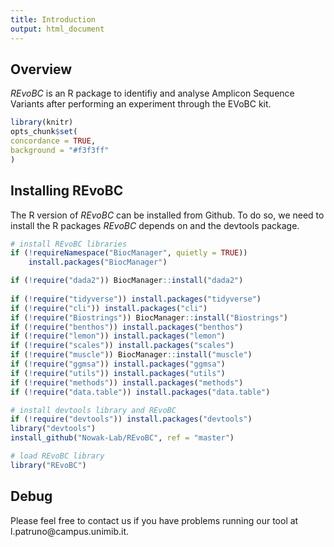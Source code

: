 ---
title: Introduction
output: html_document
---

## Overview

*REvoBC* is an R package to identifiy and analyse Amplicon Sequence Variants after performing an experiment through the EVoBC kit. 

```{r include=FALSE}
library(knitr)
opts_chunk$set(
concordance = TRUE,
background = "#f3f3ff"
)
```

## Installing REvoBC

The R version of *REvoBC* can be installed from Github. To do so, we need to install the R packages *REvoBC* depends on and the devtools package. 


```{r eval=FALSE}
# install REvoBC libraries
if (!requireNamespace("BiocManager", quietly = TRUE))
    install.packages("BiocManager")

if (!require("dada2")) BiocManager::install("dada2")  
 
if (!require("tidyverse")) install.packages("tidyverse")    
if (!require("cli")) install.packages("cli")
if (!require("Biostrings")) BiocManager::install("Biostrings")
if (!require("benthos")) install.packages("benthos")
if (!require("lemon")) install.packages("lemon")
if (!require("scales")) install.packages("scales")
if (!require("muscle")) BiocManager::install("muscle")
if (!require("ggmsa")) install.packages("ggmsa")
if (!require("utils")) install.packages("utils")
if (!require("methods")) install.packages("methods")
if (!require("data.table")) install.packages("data.table")

# install devtools library and REvoBC
if (!require("devtools")) install.packages("devtools")
library("devtools")
install_github("Nowak-Lab/REvoBC", ref = "master")

# load REvoBC library
library("REvoBC")
```

## Debug

Please feel free to contact us if you have problems running our tool at l.patruno@campus.unimib.it. 
